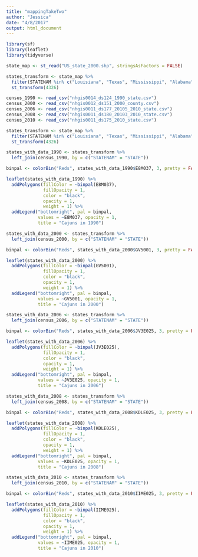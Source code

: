 ```yaml
---
title: "mappingTakeTwo"
author: "Jessica"
date: "4/8/2017"
output: html_document
---
```


```r
library(sf)
library(leaflet)
library(tidyverse)

state_map <- st_read("US_state_2000.shp", stringsAsFactors = FALSE)

states_transform <- state_map %>% 
  filter(STATENAM %in% c("Louisiana", "Texas", "Mississippi", "Alabama", "Florida")) %>%
  st_transform(4326)

census_1990 <- read_csv("nhgis0014_ds124_1990_state.csv")
census_2000 <- read_csv("nhgis0012_ds151_2000_county.csv")
census_2006 <- read_csv("nhgis0011_ds177_20105_2010_state.csv")
census_2008 <- read_csv("nhgis0011_ds180_20103_2010_state.csv")
census_2010 <- read_csv("nhgis0011_ds175_2010_state.csv")

states_transform <- state_map %>% 
  filter(STATENAM %in% c("Louisiana", "Texas", "Mississippi", "Alabama", "Florida")) %>%
  st_transform(4326)
```


```r
states_with_data_1990 <- states_transform %>% 
  left_join(census_1990, by = c("STATENAM" = "STATE"))

binpal <- colorBin("Reds", states_with_data_1990$E8M037, 3, pretty = FALSE)

leaflet(states_with_data_1990) %>% 
  addPolygons(fillColor = ~binpal(E8M037),
              fillOpacity = 1,
              color = "black",
              opacity = 1,
              weight = 1) %>% 
  addLegend("bottomright", pal = binpal,
            values = ~E8M037, opacity = 1,
            title = "Cajuns in 1990")
```

```r
states_with_data_2000 <- states_transform %>% 
  left_join(census_2000, by = c("STATENAM" = "STATE"))

binpal <- colorBin("Reds", states_with_data_2000$GV5001, 3, pretty = FALSE)

leaflet(states_with_data_2000) %>% 
  addPolygons(fillColor = ~binpal(GV5001),
              fillOpacity = 1,
              color = "black",
              opacity = 1,
              weight = 1) %>% 
  addLegend("bottomright", pal = binpal,
            values = ~GV5001, opacity = 1,
            title = "Cajuns in 2000")
```


```r
states_with_data_2006 <- states_transform %>% 
  left_join(census_2006, by = c("STATENAM" = "STATE"))

binpal <- colorBin("Reds", states_with_data_2006$JV3E025, 3, pretty = FALSE)

leaflet(states_with_data_2006) %>% 
  addPolygons(fillColor = ~binpal(JV3E025),
              fillOpacity = 1,
              color = "black",
              opacity = 1,
              weight = 1) %>% 
  addLegend("bottomright", pal = binpal,
            values = ~JV3E025, opacity = 1,
            title = "Cajuns in 2006")
```

```r
states_with_data_2008 <- states_transform %>% 
  left_join(census_2008, by = c("STATENAM" = "STATE"))

binpal <- colorBin("Reds", states_with_data_2008$KDLE025, 3, pretty = FALSE)

leaflet(states_with_data_2008) %>% 
  addPolygons(fillColor = ~binpal(KDLE025),
              fillOpacity = 1,
              color = "black",
              opacity = 1,
              weight = 1) %>% 
  addLegend("bottomright", pal = binpal,
            values = ~KDLE025, opacity = 1,
            title = "Cajuns in 2008")
```

```r
states_with_data_2010 <- states_transform %>% 
  left_join(census_2010, by = c("STATENAM" = "STATE"))

binpal <- colorBin("Reds", states_with_data_2010$IIME025, 3, pretty = FALSE)

leaflet(states_with_data_2010) %>% 
  addPolygons(fillColor = ~binpal(IIME025),
              fillOpacity = 1,
              color = "black",
              opacity = 1,
              weight = 1) %>% 
  addLegend("bottomright", pal = binpal,
            values = ~IIME025, opacity = 1,
            title = "Cajuns in 2010")
```


